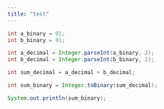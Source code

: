 ```yaml
---
title: "test"
---
```


```java

int a_binary = 01;
int b_binary = 01;

int a_decimal = Integer.parseInt(a_binary, 2);
int b_decimal = Integer.parseInt(b_binary, 2);

int sum_decimal = a_decimal + b_decimal;

int sum_binary = Integer.toBinary(sum_decimal);

System.out.println(sum_binary);

```